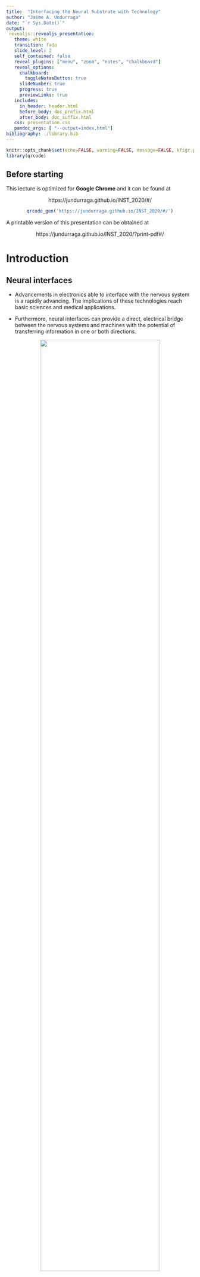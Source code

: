 ```yaml
---
title:  "Interfacing the Neural Substrate with Technology"
author: "Jaime A. Undurraga"
date: "`r Sys.Date()`"
output: 
 revealjs::revealjs_presentation:
   theme: white
   transition: fade
   slide_level: 2
   self_contained: false
   reveal_plugins: ["menu", "zoom", "notes", "chalkboard"]
   reveal_options:
     chalkboard: 
       toggleNotesButton: true
     slideNumber: true
     progress: true
     previewLinks: true
   includes:
     in_header: header.html
     before_body: doc_prefix.html
     after_body: doc_suffix.html
   css: presentation.css
   pandoc_args: [ "--output=index.html"]
bibliography: ./library.bib  
---
```


```r
knitr::opts_chunk$set(echo=FALSE, warning=FALSE, message=FALSE, kfigr.prefix=TRUE, kfigr.link=TRUE, comment=NA)
library(qrcode)
```

## Before starting

This lecture is optimized for **Google Chrome** and it can be found at

<center>
https://jundurraga.github.io/INST_2020/#/
</center>

<center>
```r
qrcode_gen('https://jundurraga.github.io/INST_2020/#/')
```
</center>


A printable version of this presentation can be obtained at

<center>
https://jundurraga.github.io/INST_2020/?print-pdf#/
</center>



# Introduction

## Neural interfaces

- Advancements in electronics able to interface with the nervous system is a rapidly advancing.
The implications of these technologies reach basic sciences and medical applications.

- Furthermore, neural interfaces can provide a direct, electrical bridge between the nervous systems and machines with the potential of transferring information in one or both directions.




<center>
![](./my_figures/types_of_bci.png){width="80%"}
</center>

<center>
From @chaudharyBrainComputerInterfaces2016
</center>

## History

- 1791 "De viribus electricitatis in motu muscolari. Commentarius" Galvani applied charges to the nerves of dead frogs’ muscles and observed contractions.

<center>
![](./my_figures/RanaBott.jpg){width="20%"}
<center>

- 1949 voltage clamp technology -> Hodgkin and Huxley to record currents carried by sodium and potassium ions through nerve cell membranes using electrochemical gradients.

- 1952 @hodgkinQuantitativeDescriptionMembrane1952 model mathematically describes the membrane potentials using a resistor–capacitor (RC) circuit model

- 1957 André Djourno and Charles Eyriès first human cochlear implant experiment

- 1961 William House first cochlear implantation

- 1978 First multiple channel CI was implanted into deaf volunteer

- 1991 [Utah](https://www.blackrockmicro.com/electrode-types/utah-array/) electrode array

- 1997 Deep brain stimulation for Parkinson’s Disease

- 2002 closed-loop brain machine interfacing in monkeys

- 2009 [BrainGate2](https://www.braingate.org): brain implant system built designed to help those affected by neurologic disease or injury.

- 2013 Responsive Neurostimulation (RNS) for epilepsy [@thomasCriticalReviewResponsive2015]

- 2013 FDA Approves First Retinal Implant (Argus II)

- 2019 [Neuralink](https://www.neuralink.com/) 3,072 electrode array [@muskIntegratedBrainmachineInterface2019]





## Hodgkin and Huxley model

<div class='multiCol'>
<div class='col'>

<center>
$C_{m}\frac{dV}{dt} = I_{Na} +  I_{K} + I_{leak} + I_{syn}$
</center>

<center>
$I_{Na} = \bar{g}_{Na} m^3 h \left(E_{Na} - V\right)$
</center>

<center>
$I_{K} = \bar{g}_{K} n^4 \left(E_{K} - V\right)$
</center>

<center>
$I_{leak} = \bar{g}_{leak} \left(E_{leak} - V\right)$
</center>

<center>
$I_{syn} = \sum_{i=1}^{n_{syn}} g_{syn_i} V$
</center>

</div>
<div class='col'>
<video src="./my_figures/41592_2020_762_MOESM6_ESM.mp4" type="video/mp4" controls height="200" width="200" preload="auto">
</video>
<center>
Glutamate transients 
</center>

</div>
</div>




<center>
![](./my_figures/hodgkin_huxley_model.svg){width="100%"}
<center>

The Hodgkin-Huxley model is the central pillar of modern neuroscience research.
It implications range from molecular investigations of the structural basis of ionic channels to the basis of neural interfacing with technology. 

## Hodgkin and Huxley simulator 

**[Try this simulator](http://myselph.de/hodgkinHuxley.html)**. Set random current (IRand) to zero, current injection stop-time (tInjStop) to 50, current amplitude (IDC) to 10  and  **investigate what is the effect on the neuron's threshold and spike morphology when changing**

- pulse parameters:  duration, amplitude 
- maximum conductances: sodium (GNaMax), potassium (GKMax), leak (Gm)
- reversal potentials: sodium (ENa), potassium (EK)

<iframe width="800" height="600" marginheight="0" marginwidth="0" src="http://myselph.de/hodgkinHuxley.html" data-preview-link="true">
</iframe>


# Non-invasive Neural Interfaces

## Types of neural interfaces

![](./my_figures/non_invasive_types.png){width="100%"}

- Functional Near Infrared Spectroscopy (fNIRS)
- Functional magnetic resonance imaging (fMRI)
- Magnetoencephalography (MEG)
- Electroencephalogram (EEG)

## Recording

A neural interface builds a bidirectional communication channel between a subject’s nervous system and a man-made device.
Non-invasive methods measure the compound extracellular activity of hundreds of thousands neurons.


<div class='multiCol'>
<div class='col'>
![](./my_figures/non_invasive.png){width="100%"}
</div>
<div class='col'>

**Indirect**: 

Blood oxygen level dependent response (BOLD): a proxy measure of neural activity - **neurovascular link**

- Functional magnetic resonance imaging (fMRI)
- Functional Near Infrared Spectroscopy (fNIRS)

**Direct:**

Electrical currents

- Electroencephalogram (EEG)
- Magnetoencephalography (MEG)

**Advantages** 

- No surgery is required
- Easy to upgrade

**Disadvantages**

- Weak amplitude
- It may be difficult to achieve good contact between the sensor and the scalp (high impedance)
- Sensitive to endogenous contamination (movements, external noise)
- Portability is an issue

</div>
</div>

## Stimulation

<div class='multiCol'>
<div class='col'>
![](./my_figures/non_invasive_stim.png){width="100%"}
</div>
<div class="col">
- Transcranial current stimulation (TCS)
- Transcranial magnetic stimulation (TCS)
- Transcranial focused ultrasound (TFS)
- Transcranial photobiomodulation(tPBM)

**Advantages**

- No surgery required

**Disadvantages**

- Poor spatial resolution and low control
- Limited time 
- Portability is an issue


Is there more? 



</div>
</div>


# Invasive Neural Interfaces 

## Types of neural interfaces

<center>
![](./my_figures/implantable_electrodes.png){width="70%"}
</center>

- Non-penetrating electrodes: Electrocorticography (ECoG), Flexible μECoG electrodes (spatial resolution $\le$ millimetre range)
- Penetrating electrodes
- Optical electrodes

## Recording

<div class='multiCol'>

<div class='col' style="width: 100%">
![](./my_figures/recording_spikes.png){width="100%"}
</div>

<div class='col' style="width: 20%">
<br>

**Advantages**

- High spatial and temporal resolution 
- Increased signal-to-noise ratio
- Possibility of stimulating and recording neural activity simultaneously

**Disadvantages**

- Require surgery 
- Damage of neural and vascular structures
- Risk that any head trauma may damage the device
- Compatibility issues with other systems (e.g. MRI).

</div>

## Stimulation 

- Biphasic stimulation is the most commonly use pulse shape
- Stimulation mode: Monopolar, biopolar, multipolar (several electrodes)

<div class='multiCol'>
<div class='col'>
![](./my_figures/pulse_shapes_and_modes.png){width="100%"}
![](./my_figures/el_discrimination_paradigm.svg){width="100%"}
</div>
<div class='col'>
<br>

- Several pulse shapes 
- Several stimulation modes
- Several parameters (pulse width, rate, amplitude, polarity)
</div>
</div>


# Invasive vs. non-invasive

## Frequency and amplitude resolution of different neural interfaces

<div class='multiCol'>
<div class='col'>
![](./my_figures/electrode_type_resolution.png){width="100%"}
</div>
<div class='col'>
</div>

# Closed-loop

## Bridging the gap in two directions

<div class='multiCol'>
<div class='col'>

**Challenges**

- Large amount of data (sampling rate > 25 kHz)
- Spike detection
- Spike sorting (neural identification)
- Real-time signal processing (on-chip neural signal processing and feature extraction;  ASIC)
- Power-consumption 
- Safety 
- Ethical concerns (see @sobotImplantableTechnologyHistory2018, @gilbertEffectsClosedLoopBrain2018)

**Neural signal feature extraction**

- Neural energy in specified frequency bands
- Action potential spikes, 
- Frequency-time transformations 
- Information theory 
- Neural networks
- Sparse coding
- Decoders/Encoders

**Hardware**

- Integration of stimulating and recording front-end
- Electrical artifact reduction methods
- Signal processing

</div>
<div class='col'>
![](./my_figures/closed-loop.jpg){width="100%"}
</div>
</div>

## Applications 

<div class='multiCol'>
<div class='col'>
- Treatment of neurological disorders (epilepsy, Parkinson, depression)
- Restoring [hearing](https://www.youtube.com/embed/Vm0nZH9RahE)
- Restoring vision (retinal and visual cortex implants)
- Control of [bionic limbs](https://www.youtube.com/embed/3RUlzAsM5dM)
- Restoring [somatic sense](https://www.youtube.com/embed/_Xl6rFvuR08)
- Health monitor (wearable EEG devices [IMEC](https://www.imec-int.com/en/eeg))
- Mind-controlled devices ([hearing aids](https://videopress.com/embed/u2U3eC3K), wheelchairs)
- Speech synthesis 
</div>
<div class='col'>

<center>
**Speech synthesis example**
</center>
<center>
From @anumanchipalliSpeechSynthesisNeural2019
</center>

<video src="./my_figures/41586_2019_1119_MOESM3_ESM.mp4" type="video/mp4" controls height="300" width="600" preload="auto">

</video>

</div>
</div>


## Further reading

Some good simulators [Brian2](https://brian2.readthedocs.io/en/stable/), [NEURON](https://neuron.yale.edu/), [many others](https://compneuroweb.com/sftwr.html)
